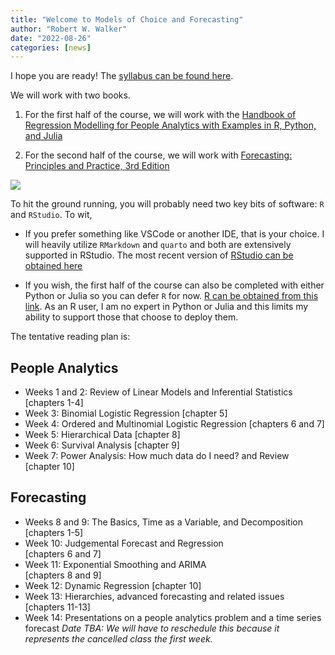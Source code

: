 ```yaml
---
title: "Welcome to Models of Choice and Forecasting"
author: "Robert W. Walker"
date: "2022-08-26"
categories: [news]
---
```


I hope you are ready!  The [syllabus can be found here](./syllabus/Syllabus.pdf).

We will work with two books.  

1. For the first half of the course, we will work with the [Handbook of Regression Modelling for People Analytics with Examples in R, Python, and Julia](https://peopleanalytics-regression-book.org/)   

1. For the second half of the course, we will work with [Forecasting: Principles and Practice, 3rd Edition](https://otexts.com/fpp3/)


![](thumbnail.jpg)

To hit the ground running, you will probably need two key bits of software: `R` and `RStudio`.  To wit,

- If you prefer something like VSCode or another IDE, that is your choice.  I will heavily utilize `RMarkdown` and `quarto` and both are extensively supported in RStudio.  The most recent version of [RStudio can be obtained here](https://www.rstudio.com/products/rstudio/download/#download)

- If you wish, the first half of the course can also be completed with either Python or Julia so you can defer `R` for now.  [R can be obtained from this link](https://cran.r-project.org/).  As an R user, I am no expert in Python or Julia and this limits my ability to support those that choose to deploy them.

The tentative reading plan is:

## People Analytics

- Weeks 1 and 2: Review of Linear Models and Inferential Statistics [chapters 1-4]
- Week 3: Binomial Logistic Regression [chapter 5]
- Week 4: Ordered and Multinomial Logistic Regression [chapters 6 and 7]
- Week 5: Hierarchical Data [chapter 8]
- Week 6: Survival Analysis [chapter 9]
- Week 7: Power Analysis: How much data do I need? and Review [chapter 10]

## Forecasting

- Weeks 8 and 9: The Basics, Time as a Variable, and Decomposition [chapters 1-5]
- Week 10: Judgemental Forecast and Regression   
[chapters 6 and 7]
- Week 11: Exponential Smoothing and ARIMA   
[chapters 8 and 9]
- Week 12: Dynamic Regression [chapter 10]
- Week 13: Hierarchies, advanced forecasting and related issues   
[chapters 11-13]
- Week 14: Presentations on a people analytics problem and a time series forecast *Date TBA: We will have to reschedule this because it represents the cancelled class the first week.*